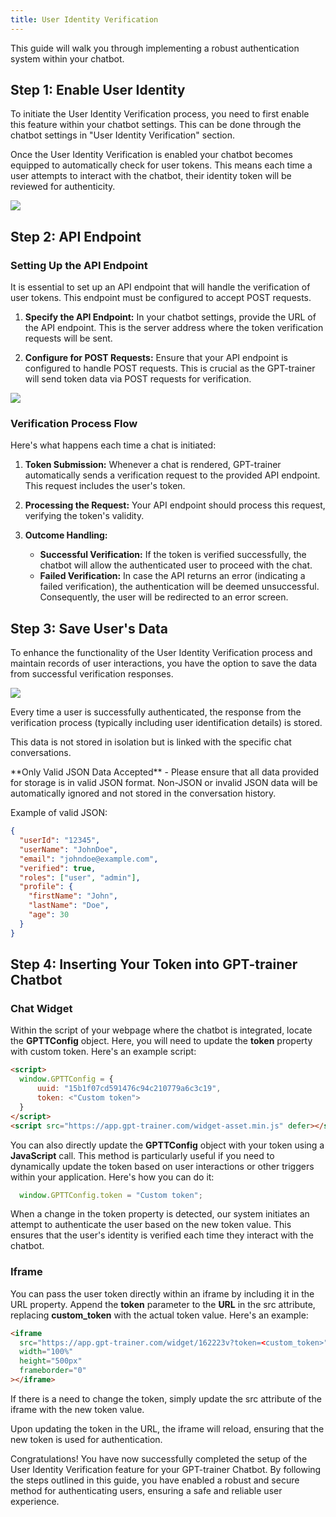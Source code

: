 ```yaml
---
title: User Identity Verification
---
```


This guide will walk you through implementing a robust authentication system within your chatbot.

## Step 1: Enable User Identity

To initiate the User Identity Verification process, you need to first enable this feature within your chatbot settings.
This can be done through the chatbot settings in "User Identity Verification" section.

Once the User Identity Verification is enabled your chatbot becomes equipped to automatically check for user tokens.
This means each time a user attempts to interact with the chatbot, their identity token will be reviewed for authenticity.

<Frame>
  <img src="/images/user-identity-1.png" />
</Frame>

## Step 2: API Endpoint

### Setting Up the API Endpoint

It is essential to set up an API endpoint that will handle the verification of user tokens. This endpoint must be configured to accept POST requests.

1. **Specify the API Endpoint:** In your chatbot settings, provide the URL of the API endpoint. This is the server address where the token verification requests will be sent.

2. **Configure for POST Requests:** Ensure that your API endpoint is configured to handle POST requests. This is crucial as the GPT-trainer will send token data via POST requests for verification.

<Frame>
  <img src="/images/user-identity-2.png" />
</Frame>

### Verification Process Flow

Here's what happens each time a chat is initiated:

1. **Token Submission:** Whenever a chat is rendered, GPT-trainer automatically sends a verification request to the provided API endpoint. This request includes the user's token.

2. **Processing the Request:** Your API endpoint should process this request, verifying the token's validity.

3. **Outcome Handling:**

   - **Successful Verification:** If the token is verified successfully, the chatbot will allow the authenticated user to proceed with the chat.
   - **Failed Verification:** In case the API returns an error (indicating a failed verification), the authentication will be deemed unsuccessful. Consequently, the user will be redirected to an error screen.

## Step 3: Save User's Data

To enhance the functionality of the User Identity Verification process and maintain records of user interactions,
you have the option to save the data from successful verification responses.

<Frame>
  <img src="/images/user-identity-3.png" />
</Frame>

Every time a user is successfully authenticated, the response from the verification process (typically including user identification details) is stored.

This data is not stored in isolation but is linked with the specific chat conversations.

<Warning>
  **Only Valid JSON Data Accepted** - Please ensure that all data provided for
  storage is in valid JSON format. Non-JSON or invalid JSON data will be
  automatically ignored and not stored in the conversation history.
</Warning>

Example of valid JSON:

```json
{
  "userId": "12345",
  "userName": "JohnDoe",
  "email": "johndoe@example.com",
  "verified": true,
  "roles": ["user", "admin"],
  "profile": {
    "firstName": "John",
    "lastName": "Doe",
    "age": 30
  }
}
```

## Step 4: Inserting Your Token into GPT-trainer Chatbot

### Chat Widget

Within the script of your webpage where the chatbot is integrated, locate the **GPTTConfig** object.
Here, you will need to update the **token** property with custom token. Here's an example script:

```html
<script>
  window.GPTTConfig = {
      uuid: "15b1f07cd591476c94c210779a6c3c19",
      token: <"Custom token">
  }
</script>
<script src="https://app.gpt-trainer.com/widget-asset.min.js" defer></script>
```

You can also directly update the **GPTTConfig** object with your token using a **JavaScript** call.
This method is particularly useful if you need to dynamically update the token based on user interactions or other triggers within your application. Here's how you can do it:

```JavaScript
  window.GPTTConfig.token = "Custom token";
```

When a change in the token property is detected, our system initiates an attempt to authenticate the user based on the new token value.
This ensures that the user's identity is verified each time they interact with the chatbot.

### Iframe

You can pass the user token directly within an iframe by including it in the URL property.
Append the **token** parameter to the **URL** in the src attribute, replacing **custom_token** with the actual token value. Here's an example:

```html
<iframe
  src="https://app.gpt-trainer.com/widget/162223v?token=<custom_token>"
  width="100%"
  height="500px"
  frameborder="0"
></iframe>
```

If there is a need to change the token, simply update the src attribute of the iframe with the new token value.

Upon updating the token in the URL, the iframe will reload, ensuring that the new token is used for authentication.

Congratulations! You have now successfully completed the setup of the User Identity Verification feature for your GPT-trainer Chatbot.
By following the steps outlined in this guide, you have enabled a robust and secure method for authenticating users, ensuring a safe and reliable user experience.
